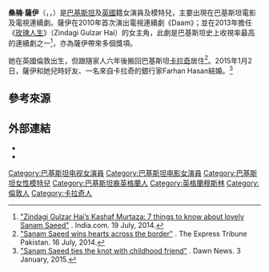 {{艺人
| 姓名     = 桑楠·薩伊<br>Sanam Saeed
| 類型     = 女演員
| 圖片     = Pakistani Actress Sanam Saeed.jpg
| 圖片尺寸 = 250px
| 綽號     = 
| 國籍     = {{PAK}}
| birthname = 
| 出生日期 = {{birth date and age|1985|11|30}}
| 出生地點 = {{UK}}[[倫敦|倫敦]]
| 職業     = [[演員|演員]]、[[模特兒|模特兒]]、歌手
| 語言     = 
| 教育程度 = 
| 宗教信仰 = 
| 配偶     = {{marriage|Farhan Hasan|2015|2018|reason=divorced}}
| 伴侶     = 
| 兒女     = 
| 父母     = 
| 亲属     = 
| 出道作   = 
| 出道日期 = 
| 代表作   =  
| 活躍年代 = 2010年至今
| 網站     = 
| IMDb    = 4140283
| 現任成員 = 
| 過往成員 = 
}}

'''桑楠·薩伊'''（{{lang-ur|'''صنم سعید'''}}，{{lang-en|'''Sanam Saeed'''}}，{{bd|1985年|11月30日|catIdx=S}}）是[[巴基斯坦|巴基斯坦]]及[[英國|英國]]籍女演員及模特兒，主要出現在巴基斯坦電影及電視連續劇。薩伊在2010年首次演出電視連續劇《Daam》；並在2013年擔任《[[玫瑰人生_(巴基斯坦電視劇)|玫瑰人生]]》（Zindagi Gulzar Hai）的女主角，此劇是巴基斯坦史上收視率最高的連續劇之一<ref>[http://www.india.com/top-n/zindagi-gulzar-hais-kashaf-murtaza-7-things-to-know-about-lovely-sanam-saeed-98770/ "Zindagi Gulzar Hai’s Kashaf Murtaza: 7 things to know about lovely Sanam Saeed"] {{Wayback|url=http://www.india.com/top-n/zindagi-gulzar-hais-kashaf-murtaza-7-things-to-know-about-lovely-sanam-saeed-98770/ |date=20140724072654 }}. India.com. 19 July, 2014.</ref>，亦為薩伊帶來多個獎項。

她在英國倫敦出生，但跟隨家人六年後搬回巴基斯坦[[卡拉奇|卡拉奇]]居住<ref>[http://tribune.com.pk/story/736515/sanam-saeed-wins-hearts-across-the-border/ "Sanam Saeed wins hearts across the border"] {{Wayback|url=http://tribune.com.pk/story/736515/sanam-saeed-wins-hearts-across-the-border/ |date=20140910200118 }}. The Express Tribune Pakistan. 16 July, 2014.</ref>。2015年1月2日，薩伊和她兒時好友、一名來自卡拉奇的銀行家Farhan Hasan結婚。<ref>[http://www.dawn.com/news/1154852/sanam-saeed-ties-the-knot-with-childhood-friend "Sanam Saeed ties the knot with childhood friend"] {{Wayback|url=http://www.dawn.com/news/1154852/sanam-saeed-ties-the-knot-with-childhood-friend |date=20150103164431 }}. Dawn News. 3 January, 2015.</ref>

== 參考來源 ==
{{reflist}}

== 外部連結 ==
* {{imdb name|id=4140283}}
* {{Instagram|sanammody}}

{{DEFAULTSORT: Saeed, Sanam}}
[[Category:巴基斯坦电视女演員|Category:巴基斯坦电视女演員]]
[[Category:巴基斯坦电影女演員|Category:巴基斯坦电影女演員]]
[[Category:巴基斯坦女性模特兒|Category:巴基斯坦女性模特兒]]
[[Category:巴基斯坦裔英格蘭人|Category:巴基斯坦裔英格蘭人]]
[[Category:英格蘭穆斯林|Category:英格蘭穆斯林]]
[[Category:倫敦人|Category:倫敦人]]
[[Category:卡拉奇人|Category:卡拉奇人]]